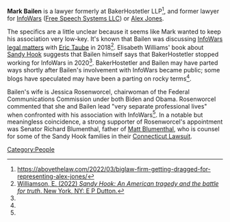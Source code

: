 '''Mark Bailen''' is a lawyer formerly at BakerHostetler LLP<ref name=":0">https://abovethelaw.com/2022/03/biglaw-firm-getting-dragged-for-representing-alex-jones/</ref>, and former lawyer for [[InfoWars]] ([[Free Speech Systems LLC]]) or [[Alex Jones]]. 

The specifics are a little unclear because it seems like Mark wanted to keep his association very low-key. It's known that Bailen was discussing [[Texas Sandy Hook Lawsuit (Heslin v. Jones)|InfoWars legal matters]] with [[Eric Taube]] in 2018<ref name=":1">[https://www.amazon.com/Sandy-Hook-American-Tragedy-Battle/dp/1524746576 Williamson, E. (2022) ''Sandy Hook: An American tragedy and the battle for truth''. New York, NY: E P Dutton.]</ref>. Elisabeth Williams' book about [[Sandy Hook]] suggests that Bailen himself says that BakerHostetler stopped working for InfoWars in 2020<ref name=":1" />. BakerHostetler and Bailen may have parted ways shortly after Bailen's involvement with InfoWars became public; some blogs have speculated may have been a parting on rocky terms<ref name=":0" />.

Bailen's wife is Jessica Rosenworcel, chairwoman of the Federal Communications Commission under both Biden and Obama. Rosenworcel commented that she and Bailen lead "very separate professional lives" when confronted with his association with InfoWars<ref name=":1" />. In a notable but meaningless coincidence, a strong supporter of Rosenworcel's appointment was Senator Richard Blumenthal, father of [[Matt Blumenthal]], who is counsel for some of the Sandy Hook families in their [[Connecticut Sandy Hook Lawsuit (Lafferty v. Jones)|Connecticut Lawsuit]].

[[Category:People]]
